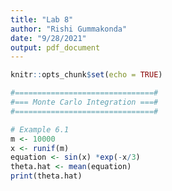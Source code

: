 ```yaml
---
title: "Lab 8"
author: "Rishi Gummakonda"
date: "9/28/2021"
output: pdf_document
---
```


```r
knitr::opts_chunk$set(echo = TRUE)
```


```r
#===============================#
#=== Monte Carlo Integration ===#
#===============================#

# Example 6.1
m <- 10000
x <- runif(m)
equation <- sin(x) *exp(-x/3)
theta.hat <- mean(equation)
print(theta.hat)

```

